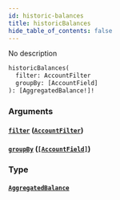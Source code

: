 ```yaml
---
id: historic-balances
title: historicBalances
hide_table_of_contents: false
---
```



No description

```graphql
historicBalances(
  filter: AccountFilter
  groupBy: [AccountField]
): [AggregatedBalance!]!
```


### Arguments

#### [`filter`](#) ([`AccountFilter`](/docs/mainnet/graphql/inputs/account-filter))




#### [`groupBy`](#) ([`[AccountField]`](/docs/mainnet/graphql/enums/account-field))




### Type

#### [`AggregatedBalance`](/docs/mainnet/graphql/objects/aggregated-balance)







